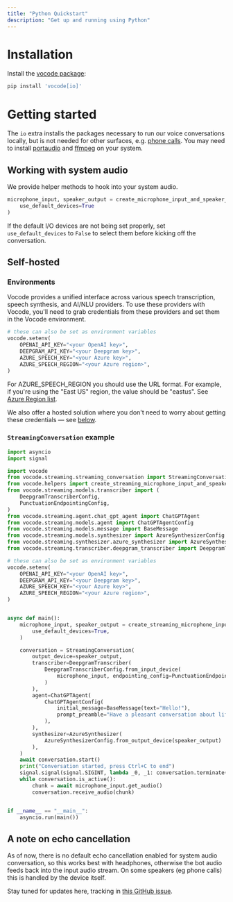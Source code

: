 ```yaml
---
title: "Python Quickstart"
description: "Get up and running using Python"
---
```


# Installation

Install the [vocode package](https://pypi.org/project/vocode/):

```bash
pip install 'vocode[io]'
```

# Getting started

The `io` extra installs the packages necessary to run our voice conversations locally, but is not needed for other surfaces, e.g. [phone calls](/telephony).
You may need to install [portaudio](https://formulae.brew.sh/formula/portaudio) and [ffmpeg](https://formulae.brew.sh/formula/ffmpeg) on your system.

## Working with system audio

We provide helper methods to hook into your system audio.

```python
microphone_input, speaker_output = create_microphone_input_and_speaker_output(
    use_default_devices=True
)
```

If the default I/O devices are not being set properly, set `use_default_devices` to `False` to select them before kicking off the conversation.

## Self-hosted

### Environments

Vocode provides a unified interface across various speech transcription, speech synthesis, and AI/NLU providers.
To use these providers with Vocode, you'll need to grab credentials from these providers and set them in the Vocode environment.

```python
# these can also be set as environment variables
vocode.setenv(
    OPENAI_API_KEY="<your OpenAI key>",
    DEEPGRAM_API_KEY="<your Deepgram key>",
    AZURE_SPEECH_KEY="<your Azure key>",
    AZURE_SPEECH_REGION="<your Azure region>",
)
```

For AZURE_SPEECH_REGION you should use the URL format. For example, if you're using the "East US" region, the value should be "eastus". See [Azure Region list](https://learn.microsoft.com/en-us/azure/cognitive-services/speech-service/rest-text-to-speech?tabs=streaming#prebuilt-neural-voices).

We also offer a hosted solution where you don't need to worry about getting these credentials — see [below](#hosted).

### `StreamingConversation` example

```python
import asyncio
import signal

import vocode
from vocode.streaming.streaming_conversation import StreamingConversation
from vocode.helpers import create_streaming_microphone_input_and_speaker_output
from vocode.streaming.models.transcriber import (
    DeepgramTranscriberConfig,
    PunctuationEndpointingConfig,
)
from vocode.streaming.agent.chat_gpt_agent import ChatGPTAgent
from vocode.streaming.models.agent import ChatGPTAgentConfig
from vocode.streaming.models.message import BaseMessage
from vocode.streaming.models.synthesizer import AzureSynthesizerConfig
from vocode.streaming.synthesizer.azure_synthesizer import AzureSynthesizer
from vocode.streaming.transcriber.deepgram_transcriber import DeepgramTranscriber

# these can also be set as environment variables
vocode.setenv(
    OPENAI_API_KEY="<your OpenAI key>",
    DEEPGRAM_API_KEY="<your Deepgram key>",
    AZURE_SPEECH_KEY="<your Azure key>",
    AZURE_SPEECH_REGION="<your Azure region>",
)


async def main():
    microphone_input, speaker_output = create_streaming_microphone_input_and_speaker_output(
        use_default_devices=True,
    )

    conversation = StreamingConversation(
        output_device=speaker_output,
        transcriber=DeepgramTranscriber(
            DeepgramTranscriberConfig.from_input_device(
                microphone_input, endpointing_config=PunctuationEndpointingConfig()
            )
        ),
        agent=ChatGPTAgent(
            ChatGPTAgentConfig(
                initial_message=BaseMessage(text="Hello!"),
                prompt_preamble="Have a pleasant conversation about life",
            ),
        ),
        synthesizer=AzureSynthesizer(
            AzureSynthesizerConfig.from_output_device(speaker_output)
        ),
    )
    await conversation.start()
    print("Conversation started, press Ctrl+C to end")
    signal.signal(signal.SIGINT, lambda _0, _1: conversation.terminate())
    while conversation.is_active():
        chunk = await microphone_input.get_audio()
        conversation.receive_audio(chunk)


if __name__ == "__main__":
    asyncio.run(main())
```

## A note on echo cancellation

As of now, there is no default echo cancellation enabled for system audio conversation, so this works best with headphones, otherwise the bot audio feeds back into the input audio stream. On some speakers
(eg phone calls) this is handled by the device itself.

Stay tuned for updates here, tracking in [this GitHub issue](https://github.com/vocodedev/vocode-python/issues/16).
